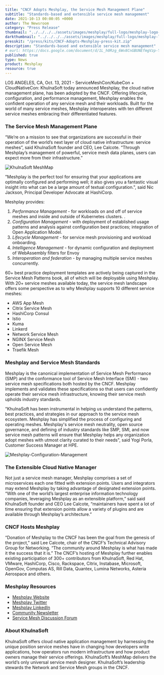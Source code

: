 ```yaml
---
title: "CNCF Adopts Meshplay, the Service Mesh Management Plane"
subtitle: "Standards-based and extensible service mesh management"
date: 2021-10-13 00:00:05 +0000
author: The Newsroom
category: "Press Release"
thumbnail: "../../../../assets/images/meshplay/full-logo/meshplay-logo-light-text-side.svg"
darkthumbnail: "../../../../assets/images/meshplay/full-logo/meshplay-logo-light-text-side.svg"
presskit: "/press/kits/CNCF-Adopts-Meshplay-press-kit.zip"
description: "Standards-based and extensible service mesh management"
# eurl: https://docs.google.com/document/d/1L_h0Rzg_6Wv8CnGBUNEfmgVzp-Yd8Cdu0h_C9zipgc8/edit
published: true
type: News
product: Meshplay
resource: true
---
```



<NewsWrapper>

LOS ANGELES, CA, Oct. 13, 2021 - ServiceMeshCon/KubeCon + CloudNativeCon:  KhulnaSoft today announced Meshplay, the cloud native management plane, has been adopted by the CNCF. Offering lifecycle, configuration, and performance management, <Link to="/cloud-native-management/meshplay">Meshplay</Link> enables the confident operation of any service mesh and their workloads. Built for the world of many service meshes, Meshplay interoperates with ten different service meshes embracing their differentiated features. 

<h3>The Service Mesh Management Plane</h3>

“We’re on a mission to see that organizations are successful in their operation of the world’s next layer of cloud native infrastructure: service meshes”, said KhulnaSoft founder and CEO, Lee Calcote. “Through Meshplay’s management of powerful, service mesh data planes, users can expect more from their infrastructure.” 

<img src={MeshMap} alt="KhulnaSoft MeshMap"/>


"Meshplay is the perfect tool for ensuring that your applications are optimally configured and performing well; it also gives you a fantastic visual insight into what can be a large amount of textual configuration.", said Nic Jackson, Principal Developer Advocate at HashiCorp.

Meshplay provides: 

<ol>
    <li><i>Performance Management</i> - for workloads on and off of service meshes and inside and outside of Kubernetes clusters. .</li>
    <li><i>Configuration Management</i> - with deployment of established usage patterns and analysis against configuration best practices; integration of Open Application Model.</li>
    <li><i>Lifecycle Management</i> - for service mesh provisioning and workload onboarding.</li>
    <li><i>Intelligence Management</i> - for dynamic configuration and deployment of WebAssembly filters for Envoy</li>
    <li><i>Interoperation and federation</i> - by managing multiple service meshes concurrently.</li>
</ol>

60+ best practice deployment templates are actively being captured in the <Link to="/learn/service-mesh-books/service-mesh-patterns">Service Mesh Patterns book</Link>, all of which will be deployable using Meshplay. With 20+ service meshes available today, the <Link to="/service-mesh-landscape">service mesh landscape</Link> offers some perspective as to why Meshplay supports 10 different service meshes: 
<ul>
    <li>AWS App Mesh </li>
    <li>Citrix Service Mesh</li>
    <li>HashiCorp Consul </li>
    <li>Istio </li>
    <li>Kuma</li>
    <li>Linkerd</li>
    <li>Network Service Mesh</li>
    <li>NGINX Service Mesh </li>
    <li>Open Service Mesh </li>
    <li>Traefik Mesh</li>
</ul>

<h3>Meshplay and Service Mesh Standards </h3>

Meshplay is the canonical implementation of <Link to="/projects/cloud-native-performance">Service Mesh Performance (SMP)</Link> and the conformance tool of <Link to="/projects/service-mesh-interface-conformance">Service Mesh Interface (SMI)</Link> - two service mesh specifications both hosted by the CNCF. Meshplay implements and validates these specifications so that users can confidently operate their service mesh infrastructure, knowing their service mesh upholds industry standards. 

“KhulnaSoft has been instrumental in helping us understand the patterns, best practices, and strategies in our approach to the service mesh ecosystem. Meshplay has simplified the process of configuring and operating meshes. Meshplay's service mesh neutrality, open source governance, and defining of industry standards like SMP, SMI, and now service mesh patterns  will ensure that Meshplay helps any organization adopt meshes with utmost clarity curated to their needs", said Yogi Porla, Customer Success Manager at HPE.

<img src={Management} alt="Meshplay-Configuration-Management"/>

<h3>The Extensible Cloud Native Manager </h3>

Not just a service mesh manager, Meshplay comprises a set of microservices each one fitted with extension points. Users and integrators may extend Meshplay by taking advantage of designated extension points. “With one of the world’s largest enterprise information technology companies, leveraging Meshplay as an extensible platform,” said said KhulnaSoft founder and CEO Lee Calcote, “maintainers have spent a lot of time ensuring that extension points allow a variety of plugins and are available through Meshplay’s architecture.”

<h3>CNCF Hosts Meshplay </h3>

“Donation of Meshplay to the CNCF has been the goal from the genesis of the project,” said Lee Calcote, chair of the CNCF’s Technical Advisory Group for Networking. “The community around Meshplay is what has made it the success that it is.” The CNCF’s hosting of Meshplay further enables existing participation of 300+ contributors from KhulnaSoft, Red Hat, VMware, HashiCorp, Cisco, Rackspace, Citrix, Instabase, Microsoft, OpenGov, Computas AS, Rill Data, Quantex, Lumina Networks, Asteria Aerospace and others. 


<h3>Meshplay Resources</h3>
<ul>
    <li><a href="https://meshplay.khulnasoft.com/">Meshplay Website </a></li>
    <li><a href="https://twitter.com/meshplayio">Meshplay Twitter </a></li>
    <li><a href="https://www.linkedin.com/showcase/meshplay/">Meshplay LinkedIn </a></li>
    <li><a href="https://meshplay.khulnasoft.com/subscribe">Community Newsletter</a></li>
    <li><a href="https://discuss.khulnasoft.com">Service Mesh Discussion Forum</a></li>
</ul>

<h3>About KhulnaSoft</h3>
<p>KhulnaSoft offers cloud native application management by harnessing the unique position service meshes have in changing how developers write applications, how operators run modern infrastructure and how product owners manage their service offerings. KhulnaSoft’s MeshMap delivers the world’s only universal service mesh designer. KhulnaSoft’s leadership stewards the Network and Service Mesh groups in the CNCF.</p>

</NewsWrapper>
